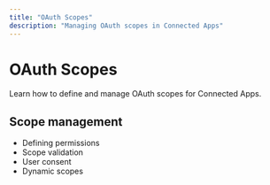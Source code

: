 ```yaml
---
title: "OAuth Scopes"
description: "Managing OAuth scopes in Connected Apps"
---
```


# OAuth Scopes

Learn how to define and manage OAuth scopes for Connected Apps.

## Scope management
- Defining permissions
- Scope validation
- User consent
- Dynamic scopes
